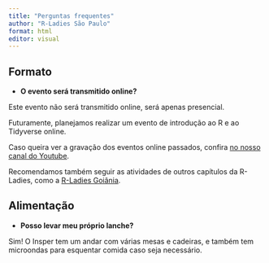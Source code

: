 ```yaml
---
title: "Perguntas frequentes"
author: "R-Ladies São Paulo"
format: html
editor: visual
---
```


## Formato

- **O evento será transmitido online?**

Este evento não será transmitido online, será apenas presencial.

Futuramente, planejamos realizar um evento de introdução ao R e ao Tidyverse online.

Caso queira ver a gravação dos eventos online passados, confira [no nosso canal do Youtube](https://www.youtube.com/@RLadiesSaoPaulo/streams).

Recomendamos também seguir as atividades de outros capítulos da R-Ladies, como a [R-Ladies Goiânia](https://www.instagram.com/rladiesgyn/).

## Alimentação

- **Posso levar meu próprio lanche?**

Sim! O Insper tem um andar com várias mesas e cadeiras, e também tem microondas para esquentar comida caso seja necessário.


